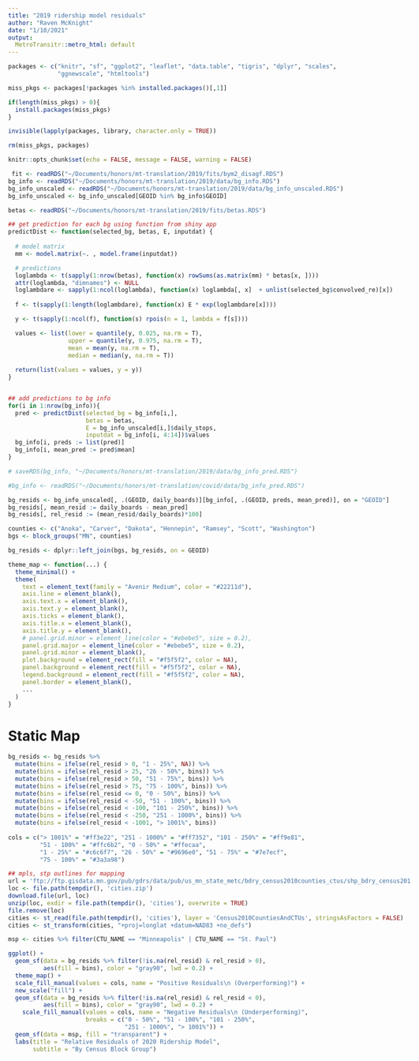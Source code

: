 ```yaml
---
title: "2019 ridership model residuals"
author: "Raven McKnight"
date: "1/10/2021"
output:
  MetroTransitr::metro_html: default
---
```

<style type="text/css">
html {
  max-width: 10.5in;
  margin: 1.25in 0.75in;
  font-family: "Calibri", helvetica, sans-serif;
  font-size: 11pt;
}

body { width: 8.5in;
       max-width: 10.5in;
}
</style>

```r
packages <- c("knitr", "sf", "ggplot2", "leaflet", "data.table", "tigris", "dplyr", "scales", 
              "ggnewscale", "htmltools")

miss_pkgs <- packages[!packages %in% installed.packages()[,1]]

if(length(miss_pkgs) > 0){
  install.packages(miss_pkgs)
}

invisible(lapply(packages, library, character.only = TRUE))

rm(miss_pkgs, packages)

knitr::opts_chunk$set(echo = FALSE, message = FALSE, warning = FALSE)
```


```r
 fit <- readRDS("~/Documents/honors/mt-translation/2019/fits/bym2_disagf.RDS")
bg_info <- readRDS("~/Documents/honors/mt-translation/2019/data/bg_info.RDS")
bg_info_unscaled <- readRDS("~/Documents/honors/mt-translation/2019/data/bg_info_unscaled.RDS")
bg_info_unscaled <- bg_info_unscaled[GEOID %in% bg_info$GEOID]

betas <- readRDS("~/Documents/honors/mt-translation/2019/fits/betas.RDS")
```


```r
## get prediction for each bg using function from shiny app
predictDist <- function(selected_bg, betas, E, inputdat) {
  
  # model matrix
  mm <- model.matrix(~. , model.frame(inputdat))

  # predictions
  loglambda <- t(sapply(1:nrow(betas), function(x) rowSums(as.matrix(mm) * betas[x, ])))
  attr(loglambda, "dimnames") <- NULL
  loglambdare <- sapply(1:ncol(loglambda), function(x) loglambda[, x]  + unlist(selected_bg$convolved_re)[x])
   
  f <- t(sapply(1:length(loglambdare), function(x) E * exp(loglambdare[x])))

  y <- t(sapply(1:ncol(f), function(s) rpois(n = 1, lambda = f[s])))

  values <- list(lower = quantile(y, 0.025, na.rm = T),
                 upper = quantile(y, 0.975, na.rm = T),
                 mean = mean(y, na.rm = T),
                 median = median(y, na.rm = T))
  
  return(list(values = values, y = y))
}


## add predictions to bg info
for(i in 1:nrow(bg_info)){
  pred <- predictDist(selected_bg = bg_info[i,],
                      betas = betas,
                      E = bg_info_unscaled[i,]$daily_stops,
                      inputdat = bg_info[i, 4:14])$values
  bg_info[i, preds := list(pred)]
  bg_info[i, mean_pred := pred$mean]
}

# saveRDS(bg_info, "~/Documents/honors/mt-translation/2019/data/bg_info_pred.RDS")

#bg_info <- readRDS("~/Documents/honors/mt-translation/covid/data/bg_info_pred.RDS")

bg_resids <- bg_info_unscaled[, .(GEOID, daily_boards)][bg_info[, .(GEOID, preds, mean_pred)], on = "GEOID"]
bg_resids[, mean_resid := daily_boards - mean_pred]
bg_resids[, rel_resid := (mean_resid/daily_boards)*100]
```

```r
counties <- c("Anoka", "Carver", "Dakota", "Hennepin", "Ramsey", "Scott", "Washington")
bgs <- block_groups("MN", counties)

bg_resids <- dplyr::left_join(bgs, bg_resids, on = GEOID)
```

```r
theme_map <- function(...) {
  theme_minimal() +
  theme(
    text = element_text(family = "Avenir Medium", color = "#22211d"),
    axis.line = element_blank(),
    axis.text.x = element_blank(),
    axis.text.y = element_blank(),
    axis.ticks = element_blank(),
    axis.title.x = element_blank(),
    axis.title.y = element_blank(),
    # panel.grid.minor = element_line(color = "#ebebe5", size = 0.2),
    panel.grid.major = element_line(color = "#ebebe5", size = 0.2),
    panel.grid.minor = element_blank(),
    plot.background = element_rect(fill = "#f5f5f2", color = NA), 
    panel.background = element_rect(fill = "#f5f5f2", color = NA), 
    legend.background = element_rect(fill = "#f5f5f2", color = NA),
    panel.border = element_blank(),
    ...
  )
}
```

# Static Map

```r
bg_resids <- bg_resids %>%
  mutate(bins = ifelse(rel_resid > 0, "1 - 25%", NA)) %>%
  mutate(bins = ifelse(rel_resid > 25, "26 - 50%", bins)) %>%
  mutate(bins = ifelse(rel_resid > 50, "51 - 75%", bins)) %>%
  mutate(bins = ifelse(rel_resid > 75, "75 - 100%", bins)) %>%
  mutate(bins = ifelse(rel_resid <= 0, "0 - 50%", bins)) %>%
  mutate(bins = ifelse(rel_resid < -50, "51 - 100%", bins)) %>%
  mutate(bins = ifelse(rel_resid < -100, "101 - 250%", bins)) %>%
  mutate(bins = ifelse(rel_resid < -250, "251 - 1000%", bins)) %>%
  mutate(bins = ifelse(rel_resid < -1001, "> 1001%", bins))
  
cols = c("> 1001%" = "#ff3e22", "251 - 1000%" = "#ff7352", "101 - 250%" = "#ff9e81", 
         "51 - 100%" = "#ffc6b2", "0 - 50%" = "#ffecaa", 
         "1 - 25%" = "#c6c6f7", "26 - 50%" = "#9696e0", "51 - 75%" = "#7e7ecf", 
         "75 - 100%" = "#3a3a98")

## mpls, stp outlines for mapping
url = 'ftp://ftp.gisdata.mn.gov/pub/gdrs/data/pub/us_mn_state_metc/bdry_census2010counties_ctus/shp_bdry_census2010counties_ctus.zip'
loc <- file.path(tempdir(), 'cities.zip')
download.file(url, loc)
unzip(loc, exdir = file.path(tempdir(), 'cities'), overwrite = TRUE)
file.remove(loc)
cities <- st_read(file.path(tempdir(), 'cities'), layer = 'Census2010CountiesAndCTUs', stringsAsFactors = FALSE)
cities <- st_transform(cities, "+proj=longlat +datum=NAD83 +no_defs")

msp <- cities %>% filter(CTU_NAME == "Minneapolis" | CTU_NAME == "St. Paul")
```

```r
ggplot() +
  geom_sf(data = bg_resids %>% filter(!is.na(rel_resid) & rel_resid > 0), 
          aes(fill = bins), color = "gray90", lwd = 0.2) +
  theme_map() + 
  scale_fill_manual(values = cols, name = "Positive Residuals\n (Overperforming)") +
  new_scale("fill") +
  geom_sf(data = bg_resids %>% filter(!is.na(rel_resid) & rel_resid < 0), 
          aes(fill = bins), color = "gray90", lwd = 0.2) +
    scale_fill_manual(values = cols, name = "Negative Residuals\n (Underperforming)", 
                      breaks = c("0 - 50%", "51 - 100%", "101 - 250%", 
                                 "251 - 1000%", "> 1001%")) +
  geom_sf(data = msp, fill = "transparent") +
  labs(title = "Relative Residuals of 2020 Ridership Model",
       subtitle = "By Census Block Group")

```

<!-- ```{r echo = FALSE, message = TRUE} -->
<!-- binpal <- colorFactor(cols, bg_resids$bins) -->

<!-- bg_resids_plot <- bg_resids %>% filter(!is.na(rel_resid)) -->

<!-- binlabs <- sprintf( -->
<!--   "<strong> Block Group ID: </strong> %s <br> -->
<!--   <strong> Relative Residual: </strong> %s percent <br><strong> Residual: </strong> %s daily boards <br> -->
<!--   <strong> Observed Daily Boardings: </strong> %s <br><strong> Predicted daily boardings: </strong> %s ", -->
<!--   bg_resids_plot$GEOID, round(bg_resids_plot$rel_resid, 2), round(bg_resids_plot$mean_resid, 2),  -->
<!--   round(bg_resids_plot$daily_boards, 2), round(bg_resids_plot$mean_pred, 2) -->
<!-- ) %>% lapply(htmltools::HTML) -->
<!-- ``` -->

<!-- ```{r message = TRUE, include = TRUE} -->
<!-- leaflet() %>% addProviderTiles(providers$CartoDB.Positron) %>%  -->
<!--   setView(lat = 44.963, lng = -93.22, zoom = 10) %>% -->
<!--   addPolygons(data = bg_resids_plot,  -->
<!--               fillColor = ~binpal(bg_resids_plot$bins), color = 'gray',  -->
<!--               weight = 1, fillOpacity = 0.7, label = binlabs) -->
<!-- ``` -->